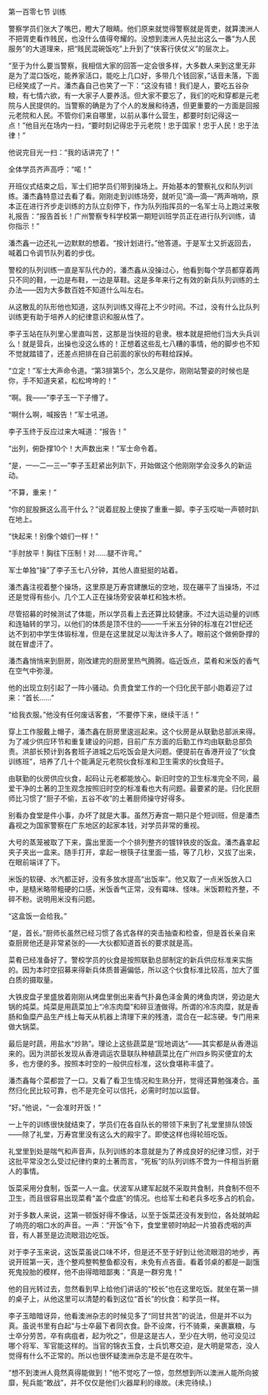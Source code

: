 

第一百零七节 训练

警察学员们张大了嘴巴，瞪大了眼睛。他们原来就觉得警察就是胥吏，就算澳洲人不把胥吏看作贱民，也没什么值得夸耀的。没想到澳洲人先扯出这么一番“为人民服务”的大道理来，把“贱民混碗饭吃”上升到了“侠客行侠仗义”的层次上。

“至于为什么要当警察，我相信大家的回答一定会很多样，大多数人来到这里无非是为了混口饭吃，能养家活口，能吃上几口好，多带几个钱回家，”话音未落，下面已经笑成了一片。潘杰鑫自己也笑了一下：“这没有错！我们是人，要吃五谷杂粮，有七情六欲，有一大家子人要养活。但大家不要忘了，我们的吃和穿都是元老院与人民提供的。当警察的确是为了个人的发展和待遇，但更重要的一方面是回报元老院和人民。不管你们来自哪里，以前从事什么营生，都要时刻记得这一点！”他目光在场内一扫，“要时刻记得忠于元老院！忠于国家！忠于人民！忠于法律！”

他说完目光一扫：“我的话讲完了！”

全体学员齐声高呼：“喏！”

开班仪式结束之后，军士们把学员们带到操场上。开始基本的警察礼仪和队列训练。潘杰鑫特意过去看了看。刚刚走到训练场旁，就听见“滴—滴—”两声哨响，原本正在进行齐步走训练的方队立刻停下，作为队列指挥员的一名军士马上跑过来敬礼报告：“报告首长！广州警察专科学校第一期短训班学员正在进行队列训练，请你指示！”

潘杰鑫一边还礼一边默默的想着。“按计划进行。”他答道。于是军士又折返回去，喊着口令调节队列着的步伐。

警校的队列训练一直是军队代办的，潘杰鑫从没操过心，他看到每个学员都穿着两只不同的鞋，一边是布鞋，一边是草鞋。这是多年来行之有效的新兵队列训练的土办法――因为大多数百姓不知道什么叫左右。

从这散乱的队形他也知道，这队列训练又得花上不少时间。不过，没有什么比队列训练更有助于培养人的纪律意识和服从性了。

李子玉站在队列里心里直叫苦，这那是当快班的皂隶。根本就是把他们当大头兵训么！就是营兵，出操也没这么练的！正想着这些乱七八糟的事情，他的脚步也不知不觉就踏错了，还差点把排在自己前面的家伙的布鞋给踩掉。

“立定！”军士大声命令道。“第3排第5个，怎么又是你，刚刚站警姿的时候也是你，手不知道夹紧，松松垮垮的！”

“啊。我――”李子玉一下子懵了。

“啊什么啊，喊报告！”军士吼道。

李子玉终于反应过来大喊道：“报告！”

“出列，俯卧撑10个！大声数出来！”军士命令着。

“是，一—二—三—”李子玉赶紧出列趴下，开始做这个他刚刚学会没多久的新运动。

“不算，重来！”

“你的屁股撅这么高干什么？”说着屁股上便挨了重重一脚。李子玉哎呦一声顿时趴在地上。

“快起来！别像个娘们一样！”

“手肘放平！胸往下压制！对……腿不许弯。”

军士单独“操”了李子玉七八分钟，其他人直挺挺的站着。

潘杰鑫注视着整个操场，这里原是万寿宫建醮坛的空地，现在碾平了当操场，不过还是觉得有些小。几个工人正在操场旁安装单杠和独木桥。

尽管招募的时候测试了体能，所以学员看上去还算比较健康。不过大运动量的训练和连轴转的学习，以他们的体质是顶不住的――一千米五分钟的标准在21世纪还达不到初中学生体锻标准，但是在这里就足以淘汰许多人了。眼前这个做俯卧撑的就在冒虚汗了。

潘杰鑫悄悄来到厨房，刚改建完的厨房里热气腾腾。临近饭点，菜肴和米饭的香气在空气中弥漫。

他的出现立刻引起了一阵小骚动。负责食堂工作的一个归化民干部小跑着迎了过来：“首长……”

“给我衣服。”他没有任何废话客套，“不要停下来，继续干活！”

穿上工作服戴上帽子，潘杰鑫在厨房里逡巡起来。这个伙房是从联勤总部派来得。为了减少供应环节和重复建设的问题，目前广东方面的后勤工作均由联勤总部负责。洪部长预计到各套班子进城之后吃饭会是大问题。便提前在香港开设了“伙食训练班”，培养了几十个能满足元老院伙食标准和卫生需求的伙食班子。

由联勤的伙房供应伙食，起码让元老都能放心。新旧时空的卫生标准完全不同，最爱干净的土著的卫生观念按照旧时空的标准看也大有问题。最要紧的是。归化民厨师比习惯了“厨子不偷，五谷不收”的土著厨师操守好得多。

别看办食堂是件小事，办坏了就是大事。虽然万寿宫一期只是个短训班，但是潘杰鑫视之为国家警察在广东地区的起家本钱，对学员非常的重视。

大号的蒸笼被取了下来，露出里面一个个排列整齐的镀锌铁皮的饭盒。潘杰鑫拿起夹子夹出一盒来。随手打开，拿起一根筷子往里面一插，等了几秒，又拔了出来，在眼前端详了下。

米饭的软硬、水汽都正好，没有多放水提高“出饭率”。他又取了一点米饭放入口中，是糙米略带粗硬的口感，米饭香气正常，没有霉味、怪味。米饭颗粒齐整，不碎不粉。说明用米没有问题。

“这盒饭一会给我。”

“是，首长。”厨师长虽然已经习惯了各式各样的突击抽查和检查，但是首长亲自来查厨房他还是非常紧张的――大伙都知道首长的要求就是高。

菜肴已经准备好了。警校学员的伙食是按照联勤总部制定的新兵供应标准来实施的。因为本时空招募来得新兵体质普遍偏低，所以这个伙食标准比较高，加大了蛋白质的摄取量。

大铁皮盘子里盛放着刚刚从烤盘里倒出来香气扑鼻色泽金黄的烤鱼肉饼，旁边是大锅的炖菜。炖菜是用蔬菜加上“冷冻肉糜”和碎豆渣做得。所谓的冷冻肉糜，就是香肠和鱼糜产品生产线上每天从机器上清理下来的残渣，混合在一起冻硬。专门用来做大锅菜。

最后是时蔬，用盐水“炒熟”。理论上这些蔬菜是“现地调达”――其实都是从香港运来的。因为洪部长发现从香港调运农垦联队种植蔬菜比在广州四乡购买便宜的太多，也方便的多。按照本时空的一般供应标准，这伙食堪称丰盛了。

潘杰鑫每个菜都尝了一口。又看了看卫生情况和生熟分开，觉得还算勉强凑合。虽然归化民比较可靠，也不是完全可以信托，必需时时加以监督。

“好。”他说，“一会准时开饭！”

一上午的训练很快就结束了，学员们在各自队长的带领下来到了礼堂里排队领饭――除了礼堂，万寿宫里没有这么大的殿宇了。即使这样也得轮班吃饭。

礼堂里到处是喘气和声音声，队列训练的本意就是为了养成良好的纪律习惯，对于这批平常没怎么受过纪律约束的土著而言，“死板”的队列训练不啻为一件相当折磨人的事情。

饭菜采用分食制，饭菜一人一盒。伏波军从建军起就不采取共食制，共食制不但不卫生，而且很容易出现菜肴“盖个盘底”的情况。也给军士和老兵多吃多占的机会。

对于多数人来说，这第一顿饭好得不像话，以至于饭菜还没有发到位，各处就响起了响亮的咽口水的声音。一声：“开饭”令下，食堂里顿时响起一片狼吞虎咽的声音，有人甚至是边流眼泪边吃饭。

对于李子玉来说，这饭菜虽说口味不坏，但是还不至于好到让他流眼泪的地步，再说开班第一天，连个整鸡整鸭整鱼都没有，未免有点吝啬。看着邻桌的都是一副饿死鬼投胎的模样，他不由得暗暗鄙夷：“真是一群穷鬼！”

他的目光转过去，忽然看到早上给他们讲话的“校长”也在这里吃饭。就坐在第一排的桌子上，从他这里可以清楚的看到这位“首长”的伙食：和学员一样。

李子玉暗暗讶异，他看澳洲杂志的时候见多了“同甘共苦”的说法，但是并不以为真。虽说书里有白起“与士卒最下者同衣食。卧不设席，行不骑乘，亲裹赢粮，与士卒分劳苦。卒有病疽者，起为吮之”，但是这是古人，至少在大明，他可没见过哪个将军、军官能这样的。当官的锦衣玉食，士兵饥寒交迫，是大明是常态，没人觉得有什么不正常的。所以也很怀疑澳洲杂志是不是在吹牛。

“想不到澳洲人竟然真得能做到！”他不觉吃了一惊，忽然想到所以澳洲人能所向披靡，髡兵能“敢战”，并不仅仅是他们火器犀利的缘故。(未完待续。)

